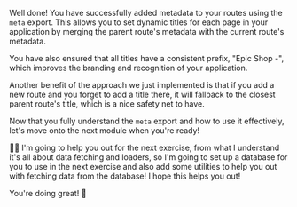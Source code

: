 Well done! You have successfully added metadata to your routes using the `meta` export. 
This allows you to set dynamic titles for each page in your application by merging 
the parent route's metadata with the current route's metadata.

You have also ensured that all titles have a consistent prefix, "Epic Shop -", which
improves the branding and recognition of your application.

Another benefit of the approach we just implemented is that if you add a new route
and you forget to add a title there, it will fallback to the closest parent route's title,
which is a nice safety net to have.

Now that you fully understand the `meta` export and how to use it effectively, let's
move onto the next module when you're ready!

🧝‍♀️ I'm going to help you out for the next exercise, from what I understand it's all about
data fetching and loaders, so I'm going to set up a database for you to use in the next exercise
and also add some utilities to help you out with fetching data from the database! I hope
this helps you out!

You're doing great! 🚀